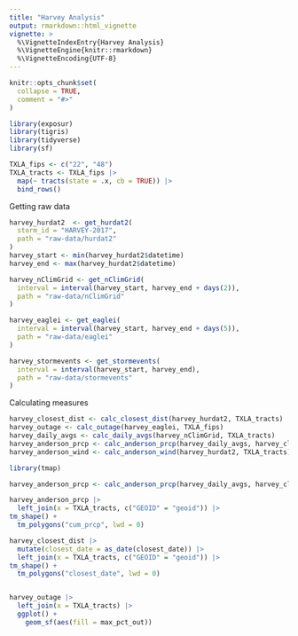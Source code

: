 ```yaml
---
title: "Harvey Analysis"
output: rmarkdown::html_vignette
vignette: >
  %\VignetteIndexEntry{Harvey Analysis}
  %\VignetteEngine{knitr::rmarkdown}
  %\VignetteEncoding{UTF-8}
---
```


```r
knitr::opts_chunk$set(
  collapse = TRUE,
  comment = "#>"
)
```

```r
library(exposur)
library(tigris)
library(tidyverse)
library(sf)
```

```r
TXLA_fips <- c("22", "48")
TXLA_tracts <- TXLA_fips |>
  map(~ tracts(state = .x, cb = TRUE)) |>
  bind_rows()
```

Getting raw data
```r
harvey_hurdat2  <- get_hurdat2(
  storm_id = "HARVEY-2017",
  path = "raw-data/hurdat2"
)
harvey_start <- min(harvey_hurdat2$datetime)
harvey_end <- max(harvey_hurdat2$datetime)

harvey_nClimGrid <- get_nClimGrid(
  interval = interval(harvey_start, harvey_end + days(2)),
  path = "raw-data/nClimGrid"
)

harvey_eaglei <- get_eaglei(
  interval = interval(harvey_start, harvey_end + days(5)),
  path = "raw-data/eaglei"
)

harvey_stormevents <- get_stormevents(
  interval = interval(harvey_start, harvey_end),
  path = "raw-data/stormevents"
)
```

Calculating measures
```r
harvey_closest_dist <- calc_closest_dist(harvey_hurdat2, TXLA_tracts)
harvey_outage <- calc_outage(harvey_eaglei, TXLA_fips)
harvey_daily_avgs <- calc_daily_avgs(harvey_nClimGrid, TXLA_tracts)
harvey_anderson_prcp <- calc_anderson_prcp(harvey_daily_avgs, harvey_closest_dist)
harvey_anderson_wind <- calc_anderson_wind(harvey_hurdat2, TXLA_tracts)
```

```r
library(tmap)

harvey_anderson_prcp <- calc_anderson_prcp(harvey_daily_avgs, harvey_closest_dist, days_before = 4, days_after = 4)

harvey_anderson_prcp |>
  left_join(x = TXLA_tracts, c("GEOID" = "geoid")) |>
tm_shape() +
  tm_polygons("cum_prcp", lwd = 0)

harvey_closest_dist |>
  mutate(closest_date = as_date(closest_date)) |>
  left_join(x = TXLA_tracts, c("GEOID" = "geoid")) |>
tm_shape() +
  tm_polygons("closest_date", lwd = 0)


harvey_outage |>
  left_join(x = TXLA_tracts) |>
  ggplot() +
    geom_sf(aes(fill = max_pct_out))
```
